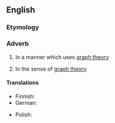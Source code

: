 ==English==

===Etymology===
{{suffix|en|graph-theoretical|ly}}

===Adverb===
{{en-adv|-}}

# {{lb|en|mathematics}} In a manner which uses [[graph theory]]
# {{lb|en|mathematics}} In the sense of [[graph theory]]

====Translations====
{{trans-top|in a manner which uses graph theory}}
* Finnish: {{t|fi|verkkoteoreettisesti}}
* German: {{t|de|graphentheoretisch}}
{{trans-mid}}
* Polish: {{t-needed|pl}}
{{trans-bottom}}